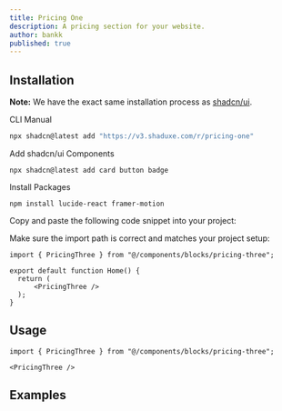 ```yaml
---
title: Pricing One
description: A pricing section for your website.
author: bankk
published: true
---
```


## Installation

<Callout>

**Note:** We have the exact same installation process as [shadcn/ui](https://ui.shadcn.com/docs/installation/).

</Callout>

<Tabs defaultValue="cli">

<TabsList>
  <TabsTrigger value="cli">CLI</TabsTrigger>
  <TabsTrigger value="manual">Manual</TabsTrigger>
</TabsList>

<TabsContent value="cli">

```bash
npx shadcn@latest add "https://v3.shaduxe.com/r/pricing-one"
```

</TabsContent>

<TabsContent value="manual">

<Steps>

<Step title="Add shadcn/ui Components">
    Add shadcn/ui Components
</Step>

```tsx
npx shadcn@latest add card button badge
```

<Step title="Install Packages">
    Install Packages
</Step>

```tsx
npm install lucide-react framer-motion
```

<Step title="Copy the Code">
    Copy and paste the following code snippet into your project:
</Step>

<ComponentSource name="pricing-three" />

<Step>Make sure the import path is correct and matches your project setup:</Step>

```tsx {1,5} showLineNumbers
import { PricingThree } from "@/components/blocks/pricing-three";

export default function Home() {
  return (
      <PricingThree />
  );
}
```

</Steps>

</TabsContent>

</Tabs>

## Usage

```tsx
import { PricingThree } from "@/components/blocks/pricing-three";
```

```tsx
<PricingThree />
```

## Examples

<ComponentPreview name="pricing-three" />
